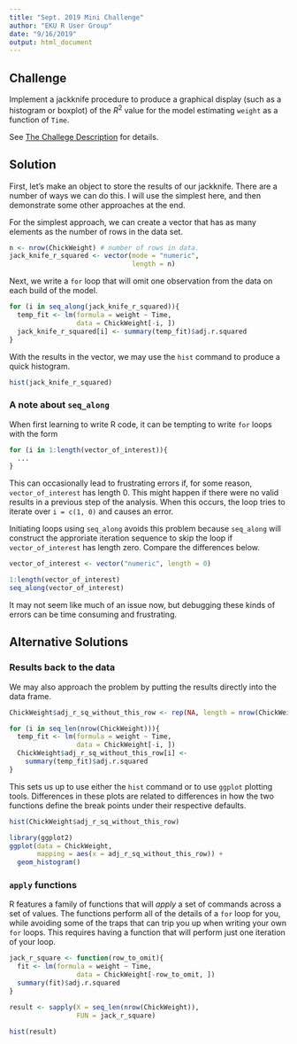 ```yaml
---
title: "Sept. 2019 Mini Challenge"
author: "EKU R User Group"
date: "9/16/2019"
output: html_document
---
```


## Challenge

Implement a jackknife procedure to produce a graphical display (such as a histogram or boxplot) of the $R^2$ value for the model estimating `weight` as a function of `Time`.

See [The Challege Description](https://ekuresearchanalysis.github.io/RUserGroup/MiniChallenge/2019-09/MiniChallenge) for details.

## Solution

First, let's make an object to store the results of our jackknife.  There are a number of ways we can do this.  I will use the simplest here, and then demonstrate some other approaches at the end.

For the simplest approach, we can create a vector that has as many elements as the number of rows in the data set.

```r
n <- nrow(ChickWeight) # number of rows in data.
jack_knife_r_squared <- vector(mode = "numeric", 
                               length = n)
```

Next, we write a `for` loop that will omit one observation from the data on each build of the model.

```r
for (i in seq_along(jack_knife_r_squared)){
  temp_fit <- lm(formula = weight ~ Time, 
                 data = ChickWeight[-i, ])
  jack_knife_r_squared[i] <- summary(temp_fit)$adj.r.squared
}
```

With the results in the vector, we may use the `hist` command to produce a quick histogram.

```r
hist(jack_knife_r_squared)
```

### A note about `seq_along`

When first learning to write R code, it can be tempting to write `for` loops with the form

```r
for (i in 1:length(vector_of_interest)){
  ...
}
```

This can occasionally lead to frustrating errors if, for some reason, `vector_of_interest` has length 0. This might happen if there were no valid results in a previous step of the analysis.  When this occurs, the loop tries to iterate over `i = c(1, 0)` and causes an error.

Initiating loops using `seq_along` avoids this problem because `seq_along` will construct the approriate iteration sequence to skip the loop if `vector_of_interest` has length zero.  Compare the differences below.

```r
vector_of_interest <- vector("numeric", length = 0)

1:length(vector_of_interest)
seq_along(vector_of_interest)
```

It may not seem like much of an issue now, but debugging these kinds of errors can be time consuming and frustrating.

## Alternative Solutions

### Results back to the data

We may also approach the problem by putting the results directly into the data frame.

```r
ChickWeight$adj_r_sq_without_this_row <- rep(NA, length = nrow(ChickWeight))

for (i in seq_len(nrow(ChickWeight))){
  temp_fit <- lm(formula = weight ~ Time, 
                 data = ChickWeight[-i, ])
  ChickWeight$adj_r_sq_without_this_row[i] <- 
    summary(temp_fit)$adj.r.squared
}
```

This sets us up to use either the `hist` command or to use `ggplot` plotting tools. Differences in these plots are related to differences in how the two functions define the break points under their respective defaults.

```r
hist(ChickWeight$adj_r_sq_without_this_row)

library(ggplot2)
ggplot(data = ChickWeight, 
       mapping = aes(x = adj_r_sq_without_this_row)) + 
  geom_histogram()
```

### `apply` functions

R features a family of functions that will _apply_ a set of commands across a set of values.  The functions perform all of the details of a `for` loop for you, while avoiding some of the traps that can trip you up when writing your own `for` loops.  This requires having a function that will perform just one iteration of your loop.

```r
jack_r_square <- function(row_to_omit){
  fit <- lm(formula = weight ~ Time, 
                 data = ChickWeight[-row_to_omit, ])
  summary(fit)$adj.r.squared
}

result <- sapply(X = seq_len(nrow(ChickWeight)), 
                 FUN = jack_r_square)

hist(result)
```